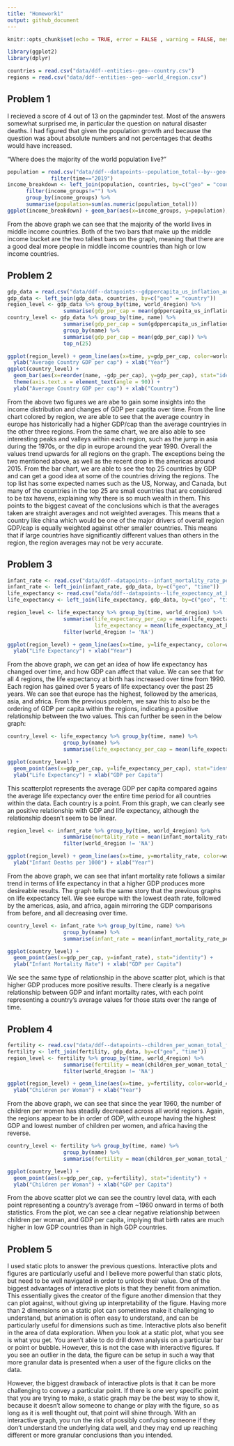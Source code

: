 ```yaml
---
title: "Homework1"
output: github_document
---
```


```r
knitr::opts_chunk$set(echo = TRUE, error = FALSE , warning = FALSE, message = FALSE)
```

```r
library(ggplot2)
library(dplyr)
```

```r
countries = read.csv("data/ddf--entities--geo--country.csv")
regions = read.csv("data/ddf--entities--geo--world_4region.csv")
```

## Problem 1

I recieved a score of 4 out of 13 on the gapminder test. Most of the answers somewhat surprised me, in particular the question on natural disaster deaths. I had figured that given the population growth and because the question was about absolute numbers and not percentages that deaths would have increased.

"Where does the majority of the world population live?"

```r
population = read.csv("data/ddf--datapoints--population_total--by--geo--time.csv") %>%
              filter(time=="2019")
income_breakdown <- left_join(population, countries, by=c("geo" = "country")) %>%
      filter(income_groups!="") %>%
      group_by(income_groups) %>%
      summarise(population=sum(as.numeric(population_total)))
ggplot(income_breakdown) + geom_bar(aes(x=income_groups, y=population), stat="identity")
```

From the above graph we can see that the majority of the world lives in middle income countries. Both of the two bars that make up the middle income bucket are the two tallest bars on the graph, meaning that there are a good deal more people in middle income countries than high or low income countries.

## Problem 2

```r
gdp_data = read.csv("data/ddf--datapoints--gdppercapita_us_inflation_adjusted--by--geo--time.csv")
gdp_data <- left_join(gdp_data, countries, by=c("geo" = "country"))
region_level <- gdp_data %>% group_by(time, world_4region) %>%
                  summarise(gdp_per_cap = mean(gdppercapita_us_inflation_adjusted))
country_level <- gdp_data %>% group_by(time, name) %>%
                  summarise(gdp_per_cap = sum(gdppercapita_us_inflation_adjusted)) %>%
                  group_by(name) %>%
                  summarise(gdp_per_cap = mean(gdp_per_cap)) %>%
                  top_n(25)

ggplot(region_level) + geom_line(aes(x=time, y=gdp_per_cap, color=world_4region)) +
  ylab("Average Country GDP per cap") + xlab("Year")
ggplot(country_level) + 
  geom_bar(aes(x=reorder(name, -gdp_per_cap), y=gdp_per_cap), stat="identity") +
  theme(axis.text.x = element_text(angle = 90)) +
  ylab("Average Country GDP per cap") + xlab("Country")
```

From the above two figures we are abe to gain some insights into the income distribution and changes of GDP per captita over time. From the line chart colored by region, we are able to see that the average country in europe has historically had a higher GDP/cap than the average countryies in the other three regions. From the same chart, we are also able to see interesting peaks and valleys within each region, such as the jump in asia during the 1970s, or the dip in europe around the year 1990. Overall the values trend upwards for all regions on the graph. The exceptions being the two mentioned above, as well as the recent drop in the americas around 2015. From the bar chart, we are able to see the top 25 countries by GDP and can get a good idea at some of the countries driving the regions. The top list has some expected names such as the US, Norway, and Canada, but many of the countries in the top 25 are small countries that are considered to be tax havens, explaining why there is so much wealth in them. This points to the biggest caveat of the conclusions which is that the averages taken are straight averages and not weighted averages. This means that a country like china which would be one of the major drivers of overall region GDP/cap is equally weighted against other smaller countries. This means that if large countries have significantly different values than others in the region, the region averages may not be very accurate.

## Problem 3

```r
infant_rate <- read.csv("data/ddf--datapoints--infant_mortality_rate_per_1000_births--by--geo--time.csv")
infant_rate <- left_join(infant_rate, gdp_data, by=c("geo", "time"))
life_expectancy <- read.csv("data/ddf--datapoints--life_expectancy_at_birth_data_from_ihme--by--geo--time.csv")
life_expectancy <- left_join(life_expectancy, gdp_data, by=c("geo", "time")) 

region_level <- life_expectancy %>% group_by(time, world_4region) %>%
                  summarise(life_expectancy_per_cap = mean(life_expectancy_at_birth_data_from_ihme / gdppercapita_us_inflation_adjusted),
                            life_expectancy = mean(life_expectancy_at_birth_data_from_ihme)) %>%
                  filter(world_4region != 'NA')

ggplot(region_level) + geom_line(aes(x=time, y=life_expectancy, color=world_4region)) +
  ylab("Life Expectancy") + xlab("Year")
```

From the above graph, we can get an idea of how life expectancy has changed over time, and how GDP can affect that value. We can see that for all 4 regions, the life expectancy at birth has increased over time from 1990. Each region has gained over 5 years of life expectancy over the past 25 years. We can see that europe has the highest, followed by the americas, asia, and africa. From the previous problem, we saw this to also be the ordering of GDP per capita within the regions, indicating a positive relationship between the two values. This can further be seen in the below graph:

```r
country_level <- life_expectancy %>% group_by(time, name) %>%
                  group_by(name) %>%
                  summarise(life_expectancy_per_cap = mean(life_expectancy_at_birth_data_from_ihme), gdp_per_cap = mean(gdppercapita_us_inflation_adjusted))

ggplot(country_level) + 
  geom_point(aes(x=gdp_per_cap, y=life_expectancy_per_cap), stat="identity") +
  ylab("Life Expectancy") + xlab("GDP per Capita")
```

This scatterplot represents the average GDP per capita compared agains the average life expectancy over the entire time period for all countries within the data. Each country is a point. From this graph, we can clearly see an positive relationship with GDP and life expectancy, although the relationship doesn't seem to be linear.

```r
region_level <- infant_rate %>% group_by(time, world_4region) %>%
                  summarise(mortality_rate = mean(infant_mortality_rate_per_1000_births)) %>%
                  filter(world_4region != 'NA')

ggplot(region_level) + geom_line(aes(x=time, y=mortality_rate, color=world_4region)) +
  ylab("Infant Deaths per 1000") + xlab("Year")
```

From the above graph, we can see that infant mortality rate follows a similar trend in terms of life expectancy in that a higher GDP produces more desireable results. The graph tells the same story that the previous graphs on life expectancy tell. We see europe with the lowest death rate, followed by the americas, asia, and africa, again mirroring the GDP comparisons from before, and all decreasing over time.

```r
country_level <- infant_rate %>% group_by(time, name) %>%
                  group_by(name) %>%
                  summarise(infant_rate = mean(infant_mortality_rate_per_1000_births), gdp_per_cap = mean(gdppercapita_us_inflation_adjusted))

ggplot(country_level) + 
  geom_point(aes(x=gdp_per_cap, y=infant_rate), stat="identity") +
  ylab("Infant Mortality Rate") + xlab("GDP per Capita")
```

We see the same type of relationship in the above scatter plot, which is that higher GDP produces more positive results. There clearly is a negative relationship between GDP and infant mortailty rates, with each point representing a country's average values for those stats over the range of time.

## Problem 4

```r
fertility <- read.csv("data/ddf--datapoints--children_per_woman_total_fertility--by--geo--time.csv")
fertility <- left_join(fertility, gdp_data, by=c("geo", "time"))
region_level <- fertility %>% group_by(time, world_4region) %>%
                  summarise(fertility = mean(children_per_woman_total_fertility)) %>%
                  filter(world_4region != 'NA')

ggplot(region_level) + geom_line(aes(x=time, y=fertility, color=world_4region)) +
  ylab("Children per Woman") + xlab("Year")
```

From the above graph, we can see that since the year 1960, the number of children per women has steadily decreased across all world regions. Again, the regions appear to be in order of GDP, with europe having the highest GDP and lowest number of children per women, and africa having the reverse.

```r
country_level <- fertility %>% group_by(time, name) %>%
                  group_by(name) %>%
                  summarise(fertility = mean(children_per_woman_total_fertility), gdp_per_cap = mean(gdppercapita_us_inflation_adjusted))

ggplot(country_level) + 
  geom_point(aes(x=gdp_per_cap, y=fertility), stat="identity") +
  ylab("Children per Woman") + xlab("GDP per Capita")
```

From the above scatter plot we can see the country level data, with each point representing a country's average from ~1960 onward in terms of both statistics. From the plot, we can see a clear negative relationship between children per woman, and GDP per capita, implying that birth rates are much higher in low GDP countries than in high GDP countries.

## Problem 5

I used static plots to answer the previous questions. Interactive plots and figures are particularly useful and I believe more powerful than static plots, but need to be well navigated in order to unlock their value. One of the biggest advantages of interactive plots is that they benefit from animation. This essentially gives the creator of the figure another dimension that they can plot against, without giving up interpretability of the figure. Having more than 2 dimensions on a static plot can sometimes make it challenging to understand, but animation is often easy to understand, and can be particularly useful for dimensions such as time. Interactive plots also benefit in the area of data exploration. When you look at a static plot, what you see is what you get. You aren't able to do drill down analysis on a particular bar or point or bubble. However, this is not the case with interactive figures. If you see an outlier in the data, the figure can be setup in such a way that more granular data is presented when a user of the figure clicks on the data.

However, the biggest drawback of interactive plots is that it can be more challenging to convey a particular point. If there is one very specific point that you are trying to make, a static graph may be the best way to show it, because it doesn't allow someone to change or play with the figure, so as long as it is well thought out, that point will shine through. With an interactive graph, you run the risk of possibly confusing someone if they don't understand the underlying data well, and they may end up reaching different or more granular conclusions than you intended.